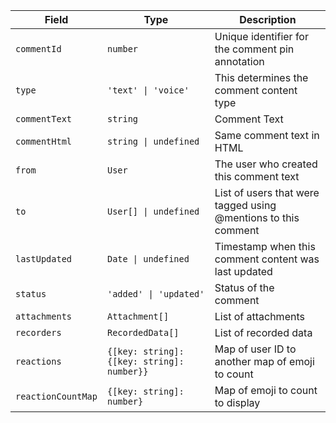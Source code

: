| Field | Type | Description |
| --- | --- | --- |
| `commentId` | `number` | Unique identifier for the comment pin annotation |
| `type` | `'text' \| 'voice'` | This determines the comment content type |
| `commentText` | `string` | Comment Text |
| `commentHtml` | `string \| undefined` | Same comment text in HTML |
| `from` | `User` | The user who created this comment text |
| `to` | `User[] \| undefined` | List of users that were tagged using @mentions to this comment |
| `lastUpdated` | `Date \| undefined` | Timestamp when this comment content was last updated |
| `status` | `'added' \| 'updated'` | Status of the comment |
| `attachments` | `Attachment[]` | List of attachments |
| `recorders` | `RecordedData[]` | List of recorded data |
| `reactions` | `{[key: string]: {[key: string]: number}}` | Map of user ID to another map of emoji to count |
| `reactionCountMap` | `{[key: string]: number}` | Map of emoji to count to display |